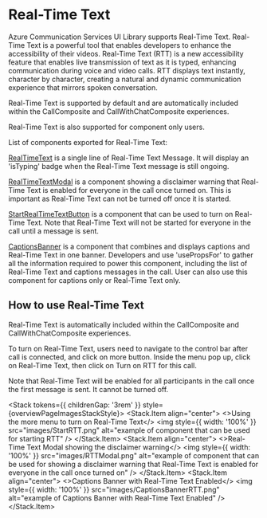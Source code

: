 
<Meta title="Concepts/Real-Time Text" />

# Real-Time Text

<SingleLineBetaBanner />

Azure Communication Services UI Library supports Real-Time Text. Real-Time Text is a powerful tool that enables developers to enhance the accessibility of their videos.
Real-Time Text (RTT) is a new accessibility feature that enables live transmission of text as it is typed, enhancing communication during voice and video calls. RTT displays text instantly, character by character, creating a natural and dynamic communication experience that mirrors spoken conversation.

Real-Time Text is supported by default and are automatically included within the CallComposite and CallWithChatComposite experiences.

Real-Time Text is also supported for component only users.

List of components exported for Real-Time Text:

[RealTimeText](./?path=/docs/components-real-time-text--docs) is a single line of Real-Time Text Message. It will display an 'isTyping' badge when the Real-Time Text message is still ongoing.

[RealTimeTextModal](./?path=/docs/components-real-time-text-modal--docs) is a component showing a disclaimer warning that Real-Time Text is enabled for everyone in the call once turned on. This is important as Real-Time Text can not be turned off once it is started.

[StartRealTimeTextButton](./?path=/docs/components-start-real-time-text-button--docs) is a component that can be used to turn on Real-Time Text. Note that Real-Time Text will not be started for everyone in the call until a message is sent.

[CaptionsBanner](./?path=/docs/components-captions-banner--docs) is a component that combines and displays captions and Real-Time Text in one banner. Developers and use 'usePropsFor' to gather all the information required to power this component, including the list of Real-Time Text and captions messages in the call. User can also use this component for captions only or Real-Time Text only.

## How to use Real-Time Text

Real-Time Text is automatically included within the CallComposite and CallWithChatComposite experiences.

To turn on Real-Time Text, users need to navigate to the control bar after call is connected, and click on more button. Inside the menu pop up, click on Real-Time Text, then click on Turn on RTT for this call.

Note that Real-Time Text will be enabled for all participants in the call once the first message is sent. It cannot be turned off.

<Stack tokens={{ childrenGap: '3rem' }} style={overviewPageImagesStackStyle}>
  <Stack.Item align="center">
    <>Using the more menu to turn on Real-Time Text</>
    <img
      style={{ width: '100%' }}
      src="images/StartRTT.png"
      alt="example of component that can be used for starting RTT"
    />
  </Stack.Item>
  <Stack.Item align="center">
    <>Real-Time Text Modal showing the disclaimer warning</>
    <img
      style={{ width: '100%' }}
      src="images/RTTModal.png"
      alt="example of component that can be used for showing a disclaimer warning that Real-Time Text is enabled for everyone in the call once turned on"
    />
  </Stack.Item>
  <Stack.Item align="center">
    <>Captions Banner with Real-Time Text Enabled</>
    <img
      style={{ width: '100%' }}
      src="images/CaptionsBannerRTT.png"
      alt="example of Captions Banner with Real-Time Text Enabled"
    />
  </Stack.Item>
</Stack>
